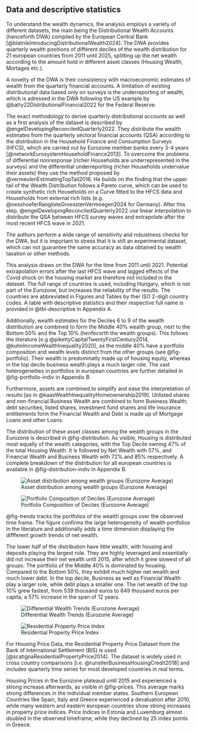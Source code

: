 ## Data and descriptive statistics {#sec-data}

To understand the wealth dynamics, the analysis employs a variety of different datasets, the main being the Distributional Wealth Accounts (henceforth DWA) compiled by the European Central Bank [@blatnikIntroducingDistributionalWealth2024]. The DWA provides quarterly wealth positions of different deciles of the wealth distribution for 21 european countries from 2011 until 2025, splitting up the net wealth according to the amount hold in different asset classes (Housing Wealth, Mortages etc.).

A novelty of the DWA is their consistency with macroeconomic estimates of wealth from the quarterly financial accounts. A limitation of existing distributional data based only on surveys is the underreporting of wealth, which is adressed in the DWA following the US example by @batty22DistributionalFinancial2022 for the Federal Reserve.

The exact methodology to derive quarterly distributional accounts as well as a  first analysis of the dataset is described by @engelDevelopingReconciledQuarterly2022. They distribute the wealth estimates from the quarterly sectoral financial accounts (QSA) according to the distribution in the Household Finance and Consumption Surveys (HFCS), which are carried out by Eurozone member banks every 3-4 years [@networkEurosystemHouseholdFinance2013]. To overcome the problems of differential nonresponse (richer Households are underrepresented in the surveys) and the differential underreporting (richer Households undervalue their assets) they use the method proposed by @vermeulenEstimatingTopTail2016. He builds on the finding that the upper tail of the Wealth Distribution follows a Pareto curve, which can be used to create synthetic rich Households on a Curve fitted to the HFCS data and Households from external rich lists (e.g. @nesshoeferRanglisteGroesstenVermoegen2024 for Germany). After this step, @engelDevelopingReconciledQuarterly2022 use linear interpolation to distribute the QSA between HFCS survey waves and extrapolate after the most recent HFCS wave in 2021. 

The authors perform a wide range of sensitivity and robustness checks for the DWA, but it is important to stress that it is still an experimental dataset, which can not guarantee the same accuracy as data obtained by wealth taxation or other methods.

This analysis draws on the DWA for the time from 2011 until 2021. Potential extrapolation errors after the last HFCS wave and lagged effects of the Covid shock on the housing market are therefore not included in the dataset. The full range of countries is used, including Hungary, which is not part of the Eurozone, but increases the reliability of the results. The countries are abbreviated in Figures and Tables by ther ISO 2-digit country codes. A table with descriptive statistics and their respective full name is provided in @tbl-descriptive in Appendix A.

Additionally, wealth estimates for the Deciles 6 to 9 of the wealth distribution are combined to form the Middle 40% wealth group, next to the Bottom 50% and the Top 10% (henfecorth the wealth groups). This follows the literature [e.g @pikettyCapitalTwentyFirstCentury2014, @kuhnIncomeWealthInequality2020], as the middle 40% have a portfolio composition and wealth levels distinct from the other groups (see @fig-portfolio). Their wealth is predominatly made up of housing equity, whereas in the top decile business wealth plays a much larger role. The vast heterogeneities in portfolios in european countries are further detailed in @fig-portfolio-indiv in Appendix B.

Furthermore, assets are combined to simplify and ease the interpretation of results [as in @kaasWealthInequalityHomeownership2019]. Unlisted shares and non-financial Business Wealth are combined to form Business Wealth; debt securities, listed shares, investment fund shares and life insurance entitlements form the Financial Wealth and Debt is made up of Mortgage Loans and other Loans.

The distribution of these asset classes among the wealth groups in the Eurozone is described in @fig-distribution. As visible, Housing is distributed most equally of the wealth categories, with the Top Decile owning 47% of the total Housing Wealth. It is followed by Net Wealth with 57%, and Financial Wealth and Business Wealth with 72% and 85% respectively. A complete breakdown of the distribution for all european countries is available in @fig-distribution-indiv in Appendix B.


::: {layout-ncol=2}
![Asset distribution among wealth groups (Eurozone Average)](../output/desc/asset_distribution_decile.png){#fig-distribution}

![Portfolio Composition of Deciles (Eurozone Average)](../output/desc/portfolio_europe.png){#fig-portfolio}
:::


@fig-trends tracks the portfolios of the wealth groups over the observed time frame. The figure confirms the large heterogeneity of wealth portfolios in the literature and additionally adds a time dimension displaying the diffferent growth trends of net wealth.

The lower half of the distribution have little wealth, with housing and deposits playing the largest role. They are highly leveraged and essentially did not increase their net wealth until 2015, after which it grew slowest of all groups. The portfolio of the Middle 40% is dominated by housing. Compared to the Bottom 50%, they exhibit much higher net wealth and much lower debt. In the top decile, Business as well as Financial Wealth play a larger role, while debt plays a smaller one. The net wealth of the top 10% grew fastest, from 539 thousand euros to 849 thousand euros per capita, a 57% increase in the span of 12 years.


![Differential Wealth Trends (Eurozone Average)](../output/desc/asset_distribution_over_time.png){#fig-trends}

![Residential Property Price Index](../output/desc/house_prices_europe.png){#fig-prices}

For Housing Price Data, the Residential Property Price Dataset from the Bank of International Settlement (BIS) is used [@scatignaResidentialPropertyPrice2014]. The dataset is widely used in cross country comparisons [i.e. @runstlerBusinessHousingCredit2018] and includes quarterly time series for most developed countries in real terms. 




Housing Prices in the Eurozone plateaud until 2015 and experienced a strong increase afterwards, as visible in @fig-prices. This average marks strong differences in the individual member states. Southern European Countries like Spain, Italy and Greece experienced a devaluation after 2010, while many western and eastern european countries show strong increases in property price indices. Price Indices in Estonia and Luxemburg almost doubled in the observed timeframe, while they declined by 25 index points in Greece.







